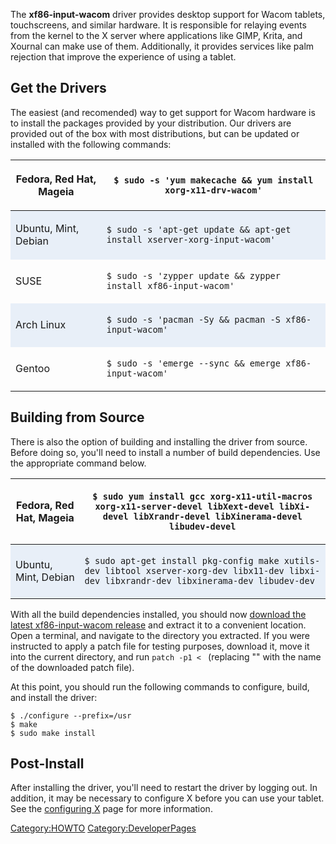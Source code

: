 The '''xf86-input-wacom''' driver provides desktop support for Wacom tablets, touchscreens, and similar hardware. It is responsible for relaying events from the kernel to the X server where applications like GIMP, Krita, and Xournal can make use of them. Additionally, it provides services like palm rejection that improve the experience of using a tablet.

== Get the Drivers ==
The easiest (and recomended) way to get support for Wacom hardware is to install the packages provided by your distribution. Our drivers are provided out of the box with most distributions, but can be updated or installed with the following commands:

{|
|-
! Fedora, Red Hat, Mageia
| <code>$ sudo -s 'yum makecache && yum install xorg-x11-drv-wacom'</code>
|- 
! style="background:#E8EFF8" | Ubuntu, Mint, Debian
| style="background:#E8EFF8" | <code>$ sudo -s 'apt-get update && apt-get install xserver-xorg-input-wacom'</code>
|-
! SUSE
| <code>$ sudo -s 'zypper update && zypper install xf86-input-wacom'</code>
|-
! style="background:#E8EFF8" | Arch Linux
| style="background:#E8EFF8" | <code>$ sudo -s 'pacman -Sy && pacman -S xf86-input-wacom'</code>
|-
! Gentoo
| <code>$ sudo -s 'emerge --sync && emerge xf86-input-wacom'</code>
|}

== Building from Source ==
{{Tip|text=Developers cloning from git will want to also install the 'git', 'automake', and 'autoconf' packages. Our repository may be cloned by running <code>git clone git://git.code.sf.net/p/linuxwacom/xf86-input-wacom</code> and prepared for building by running <code>./automake.sh</code>}}
There is also the option of building and installing the driver from source. Before doing so, you'll need to install a number of build dependencies. Use the appropriate command below.
{|
|-
! Fedora, Red Hat, Mageia
| <code>$ sudo yum install gcc xorg-x11-util-macros xorg-x11-server-devel libXext-devel libXi-devel libXrandr-devel libXinerama-devel libudev-devel</code>
|- 
! style="background:#E8EFF8" | Ubuntu, Mint, Debian
| style="background:#E8EFF8" | <code>$ sudo apt-get install pkg-config make xutils-dev libtool xserver-xorg-dev libx11-dev libxi-dev libxrandr-dev libxinerama-dev libudev-dev</code>
|}

With all the build dependencies installed, you should now [https://sourceforge.net/projects/linuxwacom/files/latest/download download the latest xf86-input-wacom release] and extract it to a convenient location. Open a terminal, and navigate to the directory you extracted. If you were instructed to apply a patch file for testing purposes, download it, move it into the current directory, and run <code>patch -p1 < <patchfile></code> (replacing "<patchfile>" with the name of the downloaded patch file).

At this point, you should run the following commands to configure, build, and install the driver:
<pre>
$ ./configure --prefix=/usr
$ make
$ sudo make install
</pre>

== Post-Install ==
After installing the driver, you'll need to restart the driver by logging out. In addition, it may be necessary to configure X before you can use your tablet. See the [[configuring X]] page for more information.

[[Category:HOWTO]]
[[Category:DeveloperPages]]